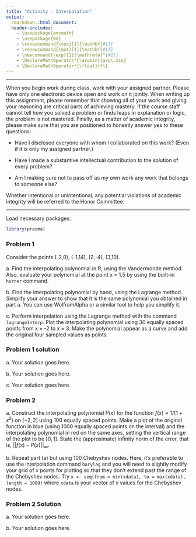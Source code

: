 ```yaml
---
title: "Activity - Interpolation"
output:
  rmarkdown::html_document:
  header-includes:
    - \usepackage{amsmath}
    - \usepackage{bm}
    - \renewcommand{\vec}[1]{\mathbf{#1}}
    - \renewcommand{\mat}[1]{\mathbf{#1}}
    - \newcommand{\exp}[1]{\mathrm{e}^{#1}}
    - \DeclareMathOperator*{\argmin}{arg\,min}
    - \DeclareMathOperator*{\float}{fl}
---
```


***

When you begin work during class, work with your assigned partner. Please have only one electronic device open and work on it jointly. When writing up this assignment, please remember that showing all of your work and giving your reasoning are critical parts of achieving mastery. If the course staff cannot tell how you solved a problem or finds leaps in explanation or logic, the problem is not mastered. Finally, as a matter of academic integrity, please make sure that you are positioned to honestly answer yes to these questions:

- Have I disclosed everyone with whom I collaborated on this work? (Even if it is only my assigned partner.)

- Have I made a substantive intellectual contribution to the solution of every problem?

- Am I making sure not to pass off as my own work any work that belongs to someone else?

Whether intentional or unintentional, any potential violations of academic integrity will be referred to the Honor Committee.

***

Load necessary packages:

```r
library(pracma)
```

### Problem 1

Consider the points (-2,0), (-1,14), (2,-4), (3,10).

a\. Find the interpolating polynomial in R, using the Vandermonde method. Also, evaluate your polynomial at the point x = 1.5 by using the built-in `horner` command.

b\. Find the interpolating polynomial by hand, using the Lagrange method. Simplify your answer to show that it is the same polynomial you obtained in part a. You can use WolframAlpha or a similar tool to help you simplify it.

c\. Perform interpolation using the Lagrange method with the command `lagrangeInterp`. Plot the interpolating polynomial using 30 equally spaced points from x = -2 to x = 3. Make the polynomial appear as a curve and add the original four sampled values as points.

### Problem 1 solution

a\. Your solution goes here.

b\. Your solution goes here.

c\. Your solution goes here.

### Problem 2

a\. Construct the interpolating polynomial $P(x)$ for the function $f(x) \equiv 1/(1+x^2)$ on $[-2,2]$ using 100 equally spaced points. Make a plot of the original function in blue (using 1000 equally spaced points on the interval) and the interpolating polynomial in red on the same axes, setting the vertical range of the plot to be $[0,1]$. State the (approximate) infinity norm of the error, that is, $||f(x)-P(x)||_\infty$.

b\. Repeat part (a) but using 100 Chebyshev nodes. Here, it's preferable to use the interpolation command `barylag` and you will need to slightly modify your grid of $x$ points for plotting so that they don't extend past the range of the Chebyshev nodes. Try `x <- seq(from = min(xdata), to = max(xdata), length = 1000)` where `xdata` is your vector of x values for the Chebyshev nodes.

### Problem 2 Solution

a\. Your solution goes here.

b\. Your solution goes here.